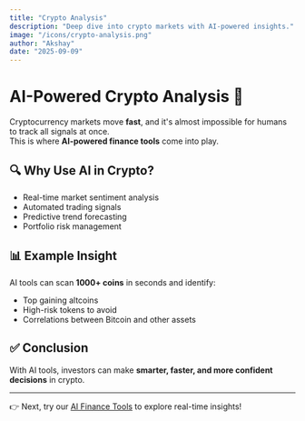 ```yaml
---
title: "Crypto Analysis"
description: "Deep dive into crypto markets with AI-powered insights."
image: "/icons/crypto-analysis.png"
author: "Akshay"
date: "2025-09-09"
---
```


# AI-Powered Crypto Analysis 🚀

Cryptocurrency markets move **fast**, and it's almost impossible for humans to track all signals at once.  
This is where **AI-powered finance tools** come into play.

## 🔍 Why Use AI in Crypto?
- Real-time market sentiment analysis  
- Automated trading signals  
- Predictive trend forecasting  
- Portfolio risk management  

## 📊 Example Insight
AI tools can scan **1000+ coins** in seconds and identify:
- Top gaining altcoins  
- High-risk tokens to avoid  
- Correlations between Bitcoin and other assets  

## ✅ Conclusion
With AI tools, investors can make **smarter, faster, and more confident decisions** in crypto.  

---

👉 Next, try our [AI Finance Tools](/) to explore real-time insights!
